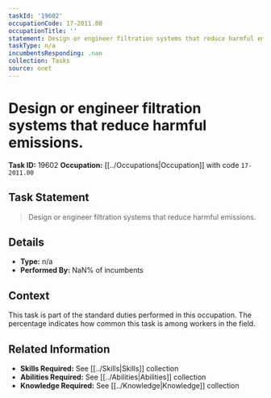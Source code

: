 ```yaml
---
taskId: '19602'
occupationCode: 17-2011.00
occupationTitle: ''
statement: Design or engineer filtration systems that reduce harmful emissions.
taskType: n/a
incumbentsResponding: .nan
collection: Tasks
source: onet
---
```

# Design or engineer filtration systems that reduce harmful emissions.

**Task ID:** 19602
**Occupation:** [[../Occupations|Occupation]] with code `17-2011.00`

## Task Statement

> Design or engineer filtration systems that reduce harmful emissions.

## Details

- **Type:** n/a
- **Performed By:** NaN% of incumbents

## Context

This task is part of the standard duties performed in this occupation. The percentage indicates how common this task is among workers in the field.

## Related Information

- **Skills Required:** See [[../Skills|Skills]] collection
- **Abilities Required:** See [[../Abilities|Abilities]] collection
- **Knowledge Required:** See [[../Knowledge|Knowledge]] collection

